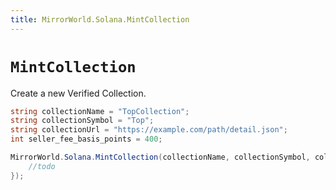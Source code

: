 ```yaml
---
title: MirrorWorld.Solana.MintCollection
---
```


# `MintCollection`

Create a new Verified Collection.

```csharp
string collectionName = "TopCollection";
string collectionSymbol = "Top";
string collectionUrl = "https://example.com/path/detail.json";
int seller_fee_basis_points = 400;

MirrorWorld.Solana.MintCollection(collectionName, collectionSymbol, collectionUrl, seller_fee_basis_points, null, null, (res) => {
    //todo
});
```